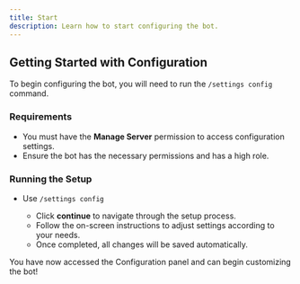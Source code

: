 ```yaml
---
title: Start
description: Learn how to start configuring the bot.
---
```


## Getting Started with Configuration
To begin configuring the bot, you will need to run the ``/settings config`` command.

### Requirements  
- You must have the **Manage Server** permission to access configuration settings.  
- Ensure the bot has the necessary permissions and has a high role.

### Running the Setup  
* Use ``/settings config``  

    - Click **continue** to navigate through the setup process.  
    - Follow the on-screen instructions to adjust settings according to your needs.  
    - Once completed, all changes will be saved automatically.  

You have now accessed the Configuration panel and can begin customizing the bot!
